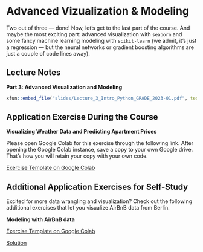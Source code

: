 # Advanced Vizualization & Modeling

Two out of three --- done! Now, let's get to the last part of the course.
And maybe the most exciting part: advanced visualization with `seaborn` and some fancy machine learning modeling with `scikit-learn` (we admit, it's just a regression --- but the neural networks or gradient boosting algorithms are just a couple of code lines away).

## Lecture Notes

::: slide-deck
**Part 3: Advanced Visualization and Modeling**

::: slides
```r
xfun::embed_file("slides/Lecture_3_Intro_Python_GRADE_2023-01.pdf", text = "Slides")
```
:::
:::


## Application Exercise During the Course

:::: application-exercise
**Visualizing Weather Data and Predicting Apartment Prices**

Please open Google Colab for this exercise through the following link.
After opening the Google Colab instance, save a copy to your own Google drive.
That's how you will retain your copy with your own code.

::: source
[Exercise Template on Google Colab](https://colab.research.google.com/drive/1bu0ey4tJbcDTgrzYyhqhHPmbGJf778bQ?usp=sharing){target="_blank"}
:::

<!-- Note: Comment the solutions if you don't want to show them. -->
<!-- After the course unit, you can uncomment them -->

<!-- ::: source -->
<!-- [Solution](insert-link-here){target="_blank"}  -->
<!-- ::: -->
:::



## Additional Application Exercises for Self-Study

Excited for more data wrangling and visualization? 
Check out the following additional exercises that let you visualize AirBnB data from Berlin.

:::: application-exercise
**Modeling with AirBnB data**


::: source
[Exercise Template on Google Colab](https://colab.research.google.com/drive/1EKv0CCRQ_W7GkJPJG_enI3k97HIxoMcY?usp=sharing){target="_blank"} 
:::

<!-- Note: Comment the solutions if you don't want to show them. -->
<!-- After the course unit, you can uncomment them -->

::: solutionlink
[Solution](https://colab.research.google.com/drive/1Z8U0FdTGLlldL-EjfF2QdAd2wOfvpT_I?usp=sharing){target="_blank"}
:::
:::

